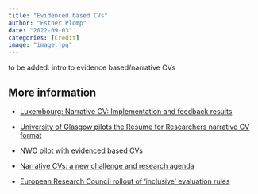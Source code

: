 ```yaml
---
title: "Evidenced based CVs"
author: "Esther Plomp"
date: "2022-09-03"
categories: [Credit]
image: "image.jpg"
---
```


to be added: intro to evidence based/narrative CVs

## **More information**

-   [Luxembourg: Narrative CV: Implementation and feedback results](https://www.fnr.lu/narrative-cv-implementation-and-feedback-results/)

-   [University of Glasgow pilots the Resume for Researchers narrative CV format](https://www.ukrn.org/2021/08/18/university-of-glasgow-pilots-the-resume-for-researchers-narrative-cv-format/)

-   [NWO pilot with evidenced based CVs](https://doi.org/10.5281/zenodo.7464045)

-   [Narrative CVs: a new challenge and research agenda](https://www.leidenmadtrics.nl/articles/narrative-cvs-a-new-challenge-and-research-agenda)

-   [European Research Council rollout of 'inclusive' evaluation rules](https://sciencebusiness.net/news/research-lobbies-cheer-european-research-council-rollout-inclusive-evaluation-rules)
